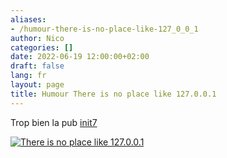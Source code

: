 ```yaml
---
aliases:
- /humour-there-is-no-place-like-127_0_0_1
author: Nico
categories: []
date: 2022-06-19 12:00:00+02:00
draft: false
lang: fr
layout: page
title: Humour There is no place like 127.0.0.1
---
```


Trop bien la pub [init7](https://www.init7.net/)

[![There is no place like 127.0.0.1][img_1]][img_1]

[img_1]: ./images/there-is-no-place-like-127_0_0_1.jpg

<script src="/js/prev_next_links.js"></script>
<script src="/js/prev_next_buttons.js"></script>

    